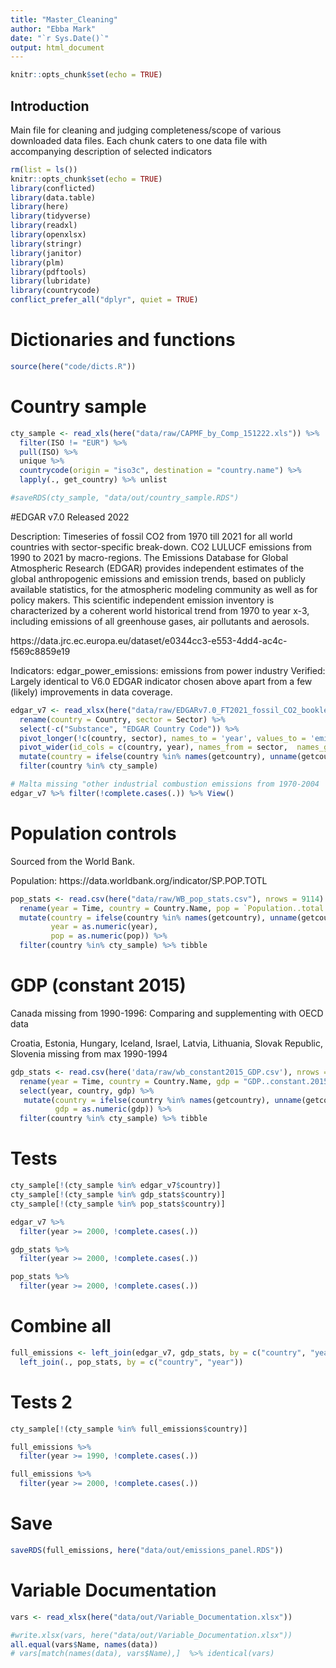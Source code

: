 ```yaml
---
title: "Master_Cleaning"
author: "Ebba Mark"
date: "`r Sys.Date()`"
output: html_document
---
```


```r
knitr::opts_chunk$set(echo = TRUE)
```


## Introduction

Main file for cleaning and judging completeness/scope of various downloaded 
data files. Each chunk caters to one data file with accompanying description of selected indicators

```r
rm(list = ls())
knitr::opts_chunk$set(echo = TRUE)
library(conflicted)
library(data.table)
library(here)
library(tidyverse)
library(readxl)
library(openxlsx)
library(stringr)
library(janitor)
library(plm)
library(pdftools)
library(lubridate)
library(countrycode)
conflict_prefer_all("dplyr", quiet = TRUE)

```

# Dictionaries and functions
```r

source(here("code/dicts.R"))

```

# Country sample
```r

cty_sample <- read_xls(here("data/raw/CAPMF_by_Comp_151222.xls")) %>% 
  filter(ISO != "EUR") %>% 
  pull(ISO) %>% 
  unique %>% 
  countrycode(origin = "iso3c", destination = "country.name") %>% 
  lapply(., get_country) %>% unlist

#saveRDS(cty_sample, "data/out/country_sample.RDS")

```

#EDGAR v7.0
Released 2022

Description: Timeseries of fossil CO2 from 1970 till 2021 for all world countries with sector-specific break-down. CO2 LULUCF emissions from 1990 to 2021 by macro-regions. The Emissions Database for Global Atmospheric Research (EDGAR) provides independent estimates of the global anthropogenic emissions and emission trends, based on publicly available statistics, for the atmospheric modeling community as well as for policy makers. This scientific independent emission inventory is characterized by a coherent world historical trend from 1970 to year x-3, including emissions of all greenhouse gases, air pollutants and aerosols.

https://data.jrc.ec.europa.eu/dataset/e0344cc3-e553-4dd4-ac4c-f569c8859e19

Indicators:
edgar_power_emissions: emissions from power industry
Verified: Largely identical to V6.0 EDGAR indicator chosen above apart from a few (likely) improvements in data coverage.

```r
edgar_v7 <- read_xlsx(here("data/raw/EDGARv7.0_FT2021_fossil_CO2_booklet2022.xlsx"), sheet = "fossil_CO2_by_sector_and_countr") %>% 
  rename(country = Country, sector = Sector) %>%
  select(-c("Substance", "EDGAR Country Code")) %>%
  pivot_longer(!c(country, sector), names_to = 'year', values_to = 'emissions', values_transform = c(emissions = as.numeric)) %>%
  pivot_wider(id_cols = c(country, year), names_from = sector,  names_glue = "{sector}_emissions", values_from = emissions) %>% clean_names %>% 
  mutate(country = ifelse(country %in% names(getcountry), unname(getcountry[country]), country), year = as.numeric(year)) %>% 
  filter(country %in% cty_sample)

# Malta missing "other industrial combustion emissions from 1970-2004
edgar_v7 %>% filter(!complete.cases(.)) %>% View()


```

# Population controls
Sourced from the World Bank.

Population: https://data.worldbank.org/indicator/SP.POP.TOTL

```r

pop_stats <- read.csv(here("data/raw/WB_pop_stats.csv"), nrows = 9114) %>% select(1,3,5) %>% 
  rename(year = Time, country = Country.Name, pop = `Population..total..SP.POP.TOTL.`) %>% 
  mutate(country = ifelse(country %in% names(getcountry), unname(getcountry[country]), country),
         year = as.numeric(year),
         pop = as.numeric(pop)) %>% 
  filter(country %in% cty_sample) %>% tibble

```


# GDP (constant 2015)
Canada missing from 1990-1996: Comparing and supplementing with OECD data

Croatia, Estonia, Hungary, Iceland, Israel, Latvia, Lithuania, Slovak Republic, Slovenia missing from max 1990-1994

```r

gdp_stats <- read.csv(here('data/raw/wb_constant2015_GDP.csv'), nrows = 10199) %>%
  rename(year = Time, country = Country.Name, gdp = "GDP..constant.2015.US....NY.GDP.MKTP.KD.") %>% 
  select(year, country, gdp) %>% 
   mutate(country = ifelse(country %in% names(getcountry), unname(getcountry[country]), country),
          gdp = as.numeric(gdp)) %>% 
  filter(country %in% cty_sample) %>% tibble

```

# Tests
```r

cty_sample[!(cty_sample %in% edgar_v7$country)]
cty_sample[!(cty_sample %in% gdp_stats$country)]
cty_sample[!(cty_sample %in% pop_stats$country)]

edgar_v7 %>% 
  filter(year >= 2000, !complete.cases(.))

gdp_stats %>% 
  filter(year >= 2000, !complete.cases(.))

pop_stats %>% 
  filter(year >= 2000, !complete.cases(.))

```


# Combine all
```r

full_emissions <- left_join(edgar_v7, gdp_stats, by = c("country", "year")) %>%
  left_join(., pop_stats, by = c("country", "year"))

```

# Tests 2
```r

cty_sample[!(cty_sample %in% full_emissions$country)]

full_emissions %>% 
  filter(year >= 1990, !complete.cases(.))

full_emissions %>% 
  filter(year >= 2000, !complete.cases(.))

```

# Save
```r

saveRDS(full_emissions, here("data/out/emissions_panel.RDS"))

```


# Variable Documentation
```r

vars <- read_xlsx(here("data/out/Variable_Documentation.xlsx"))

#write.xlsx(vars, here("data/out/Variable_Documentation.xlsx"))
all.equal(vars$Name, names(data))
# vars[match(names(data), vars$Name),]  %>% identical(vars)

```

